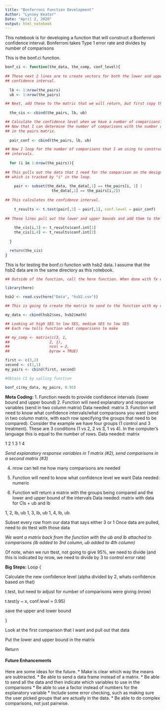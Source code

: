```yaml
---
title: "Bonferroni Function Development"
Author: "Lynsey Keator"
Date: "April 2, 2020"
output: html_notebook
---
```


This notebook is for developing a function that will construct a Bonferroni confidence interval. Bonferroni takes Type 1 error rate and divides by number of comparisons


This is the bonf.ci function.
```r

bonf_ci <- function(the_data, the_comp, conf_level){
  
## These next 2 lines are to create vectors for both the lower and upper bounds of the 
## confidence interval.  
  
  lb <- 1:nrow(the_pairs)
  ub <- 1:nrow(the_pairs)

## Next, add these to the matric that we will return, but first copy the designation of pairs.
  
  the_cis <- cbind(the_pairs, lb, ub)

## Calculate the confidence level when we have a number of comparisons. 
## Now that I can determine the number of comparisons with the number of rows
## in the pairs matrix.
  
  pair_conf <- cbind(the_pairs, lb, ub)

## Now I loop for the number of comparisons that I am using to construct confidence 
## intervals.
  
  for (i in 1:nrow(the_pairs)){
    
## This pulls out the data that I need for the comparison on the designated row,
## which is tracked by "i" in the loop.
    
    pair <- subset(the_data, the_data[,1] == the_pairs[i, 1] |
                     the_data[,1] == the_pairs[i,2])
    
## This calculates the confidence interval.
    
    t_results <- t.test(pair[,2] ~ pair[,1], conf.level = pair_conf)
    
## These lines pull out the lower and upper bounds and add them to the matrix that I'm going to return.
    
    the_cis[i,3] <- t_results$conf.int[1]
    the_cis[i,4] <- t_results$conf.int[2]
    
  }

  return(the_cis)
}
```

This is for testing the bonf.ci function with hsb2 data. I assume that the hsb2 data are in the same directory as this notebook.

```r
## Outside of the function, call the here function. When done with fx development, can move function into script and keep with other functions to source in when Bonf is needed.

library(here)

hsb2 <- read.csv(here("Data", "hsb2.csv"))

## This is going to create the matrix to send to the function with my data.

my_data <- cbind(hsb2$ses, hsb2$math)

## Looking at high SES to low SES, medium SES to low SES
## Each row tells function what comparisons to make

## my_comp <- matrix(c(3, 1,
##                  2, 1),
##                  ncol = 2,
##                  byrow = TRUE)

first <- c(3,2)
second <- c(1,1)
my_pairs <- cbind(first, second)

#Obtain CI by calling function

bonf_ci(my_data, my_pairs, 0.95)

```

**Meta Coding:**
1. Function needs to provide confidence intervals (lower bound and upper bound)
2. Function will need explanatory and response variables (send in two column matrix)
  Data needed: matrix
3. Function will need to know what confidence intervals/what comparisons you want (send in two column matrix, with each row specifying the groups that need to be compared). Consider the example we have four groups (1 control and 3 treatment). These are 3 conditions (1 vs 2, 2 vs 3, 1 vs 4). In the computer's language this is equal to the number of rows.
  Data needed: matrix

1      2
1      3
1      4

*Send explanatory response variables in 1 matrix (#2), send comparisons in a second matrix (#3)*

4. nrow can tell me how many comparisons are needed
5. Function will need to know what confidence level we want
  Data needed: numeric
  
6. Function will return a matrix with the groups being compared and the lower and upper bound of the intervals
  Data needed: matrix with data for CIs + ub and lb

1, 2, lb, ub
1, 3, lb, ub
1, 4, lb, ub

Subset every row from our data that says either 3 or 1
Once data are pulled, need to do ttest with those data

*We want a matrix back from the function with the ub and lb attached to comparisons (lb added to 3rd column, ub added to 4th column)*

Of note, when we run ttest, not going to give 95%, we need to divide (and this is indicated by nrow, we need to divide by 3 to control error rate)

**Big Steps:**
Loop {

Calculate the new confidence level (alpha divided by 2, whats confidence based on that)

t.test, but need to adjust for number of comparisons were giving (nrow)

t.test(y ~ x, conf.level = 0.95)

save the upper and lower bound

}

Look at the first comparison that I want and pull out that data

Put the lower and upper bound in the matrix

Return

#### Future Enhancements
Here are some ideas for the future.
* Make is clear which way the means are subtracted.
* Be able to send a data frame instead of a matrix.
* Be able to send all the data and then indicate which variables to use in the comparisons
* Be able to use a factor instead of numbers for the explanatory variable
* Include some error checking, such as making sure the user picked groups that are actually in the data.
* Be able to do complex comparisons, not just pairwise.